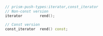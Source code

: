 ```cpp
// prism-push-types:iterator,const_iterator
// Non-const version
iterator        rend();

// Const version
const_iterator  rend() const;
```